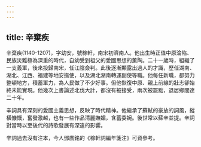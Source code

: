 ```yaml
---
---
---
```

title: 辛棄疾
---



辛棄疾(1140-1207)，字幼安，號稼軒，南宋初濟南人。他出生時正值中原淪陷、民族災難極為深重的時代，自幼受到祖父的愛國思想的薰陶。二十一歲時，組織了一支義軍，後來投歸南宋，任江陰僉判。此後逐漸顯露出過人的才識，歷任湖南、湖北、江西、福建等地安撫使，以及湖北湖南轉運副使等職。他每任新職，都努力整頓地方，積蓄軍力，為人民做了不少好事。但他恢復中原、親上前線的壯志卻始終未能實現。他幾次上書論述北伐大計，都沒有被接受，兩次被罷黜，退居鄉間達二十年。

辛詞具有深刻的愛國主義思想，反映了時代精神。他繼承了蘇軾的豪放的詞風，縱橫慷慨，奮發激越，也有一些作品清麗嫵媚，含蓄委婉。後世常以蘇辛並提。辛詞對當時以至後代的詩歌發展有深遠的影響。

辛詞過去沒有注本，今人鄧廣銘的《稼軒詞編年箋注》可資參考。